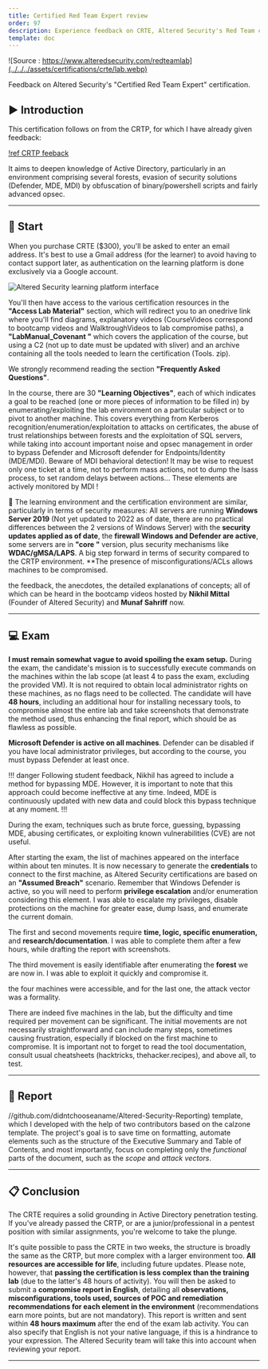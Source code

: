 ```yaml
---
title: Certified Red Team Expert review
order: 97
description: Experience feedback on CRTE, Altered Security's Red Team certification in an Active Directory environment.
template: doc
---
```


![Source : https://www.alteredsecurity.com/redteamlab](../../../assets/certifications/crte/lab.webp)

Feedback on Altered Security's "Certified Red Team Expert" certification.

## ▶️ Introduction

This certification follows on from the CRTP, for which I have already given feedback:

[!ref CRTP feeback](https://docs.contactit.fr/certifications/crtp/)

It aims to deepen knowledge of Active Directory, particularly in an environment comprising several forests, evasion of security solutions (Defender, MDE, MDI) by obfuscation of binary/powershell scripts and fairly advanced opsec.

---

## 📕 Start

When you purchase CRTE ($300), you'll be asked to enter an email address. It's best to use a Gmail address (for the learner) to avoid having to contact support later, as authentication on the learning platform is done exclusively via a Google account.  

![Altered Security learning platform interface](../../../assets/certifications/crte/interface.webp)

 You'll then have access to the various certification resources in the **"Access Lab Material"** section, which will redirect you to an onedrive link where you'll find diagrams, explanatory videos (CourseVideos correspond to bootcamp videos and WalktroughVideos to lab compromise paths), a **"LabManual_Covenant "** which covers the application of the course, but using a C2 (not up to date must be updated with sliver) and an archive containing all the tools needed to learn the certification (Tools. zip).  

 We strongly recommend reading the section **"Frequently Asked Questions"**.  

 In the course, there are 30 **"Learning Objectives"**, each of which indicates a goal to be reached (one or more pieces of information to be filled in) by enumerating/exploiting the lab environment on a particular subject or to pivot to another machine. This covers everything from Kerberos recognition/enumeration/exploitation to attacks on certificates, the abuse of trust relationships between forests and the exploitation of SQL servers, while taking into account important noise and opsec management in order to bypass Defender and Microsoft defender for Endpoints/Identity (MDE/MDI). Beware of MDI behavioral detection! It may be wise to request only one ticket at a time, not to perform mass actions, not to dump the lsass process, to set random delays between actions... These elements are actively monitored by MDI !  

📍 The learning environment and the certification environment are similar, particularly in terms of security measures:
All servers are running **Windows Server 2019** (Not yet updated to 2022 as of date, there are no practical differences between the 2 versions of Windows Server) with the **security updates applied as of date**, the **firewall Windows and Defender are active**, some servers are in **"core "** version, plus security mechanisms like **WDAC/gMSA/LAPS**. A big step forward in terms of security compared to the CRTP environment. **The presence of misconfigurations/ACLs allows machines to be compromised.  

 the feedback, the anecdotes, the detailed explanations of concepts; all of which can be heard in the bootcamp videos hosted by **Nikhil Mittal** (Founder of Altered Security) and **Munaf Sahriff** now.

---

## 💻 Exam

 **I must remain somewhat vague to avoid spoiling the exam setup.** During the exam, the candidate's mission is to successfully execute commands on the machines within the lab scope (at least 4 to pass the exam, excluding the provided VM). It is not required to obtain local administrator rights on these machines, as no flags need to be collected. The candidate will have **48 hours**, including an additional hour for installing necessary tools, to compromise almost the entire lab and take screenshots that demonstrate the method used, thus enhancing the final report, which should be as flawless as possible.  

 **Microsoft Defender is active on all machines**. Defender can be disabled if you have local administrator privileges, but according to the course, you must bypass Defender at least once.

!!! danger
Following student feedback, Nikhil has agreed to include a method for bypassing MDE. However, it is important to note that this approach could become ineffective at any time. Indeed, MDE is continuously updated with new data and could block this bypass technique at any moment.
!!!

During the exam, techniques such as brute force, guessing, bypassing MDE, abusing certificates, or exploiting known vulnerabilities (CVE) are not useful.

After starting the exam, the list of machines appeared on the interface within about ten minutes. It is now necessary to generate the **credentials** to connect to the first machine, as Altered Security certifications are based on an **"Assumed Breach"** scenario. Remember that Windows Defender is active, so you will need to perform **privilege escalation** and/or enumeration considering this element. I was able to escalate my privileges, disable protections on the machine for greater ease, dump lsass, and enumerate the current domain.

 The first and second movements require **time, logic, specific enumeration,** and **research/documentation**. I was able to complete them after a few hours, while drafting the report with screenshots.

 The third movement is easily identifiable after enumerating the **forest** we are now in. I was able to exploit it quickly and compromise it.

 the four machines were accessible, and for the last one, the attack vector was a formality.

 There are indeed five machines in the lab, but the difficulty and time required per movement can be significant. The initial movements are not necessarily straightforward and can include many steps, sometimes causing frustration, especially if blocked on the first machine to compromise. It is important not to forget to read the tool documentation, consult usual cheatsheets (hacktricks, thehacker.recipes), and above all, to test.

---

## 📖 Report

//github.com/didntchooseaname/Altered-Security-Reporting) template, which I developed with the help of two contributors based on the calzone template. The project's goal is to save time on formatting, automate elements such as the structure of the Executive Summary and Table of Contents, and most importantly, focus on completing only the *functional* parts of the document, such as the *scope* and *attack vectors*.

---

## 📋 Conclusion

 The CRTE requires a solid grounding in Active Directory penetration testing. If you've already passed the CRTP, or are a junior/professional in a pentest position with similar assignments, you're welcome to take the plunge.  

 It's quite possible to pass the CRTE in two weeks, the structure is broadly the same as the CRTP, but more complex with a larger environment too. **All resources are accessible for life**, including future updates. Please note, however, that **passing the certification is less complex than the training lab** (due to the latter's 48 hours of activity). You will then be asked to submit a **compromise report in English**, detailing all **observations, misconfigurations, tools used, sources of POC and remediation recommendations for each element in the environment** (recommendations earn more points, but are not mandatory). This report is written and sent within **48 hours maximum** after the end of the exam lab activity. You can also specify that English is not your native language, if this is a hindrance to your expression. The Altered Security team will take this into account when reviewing your report.

---